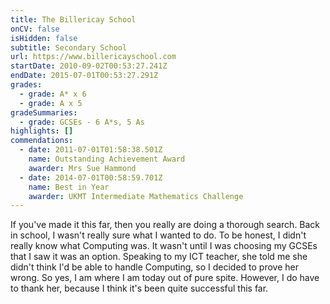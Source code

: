 ```yaml
---
title: The Billericay School
onCV: false
isHidden: false
subtitle: Secondary School
url: https://www.billericayschool.com
startDate: 2010-09-02T00:53:27.241Z
endDate: 2015-07-01T00:53:27.291Z
grades:
  - grade: A* x 6
  - grade: A x 5
gradeSummaries:
  - grade: GCSEs - 6 A*s, 5 As
highlights: []
commendations:
  - date: 2011-07-01T01:58:38.501Z
    name: Outstanding Achievement Award
    awarder: Mrs Sue Hammond
  - date: 2014-07-01T00:58:59.701Z
    name: Best in Year
    awarder: UKMT Intermediate Mathematics Challenge
---
```


If you've made it this far, then you really are doing a thorough search. Back in school, I wasn't really sure what I wanted to do. To be honest, I didn't really know what Computing was. It wasn't until I was choosing my GCSEs that I saw it was an option. Speaking to my ICT teacher, she told me she didn't think I'd be able to handle Computing, so I decided to prove her wrong. So yes, I am where I am today out of pure spite. However, I do have to thank her, because I think it's been quite successful this far.
